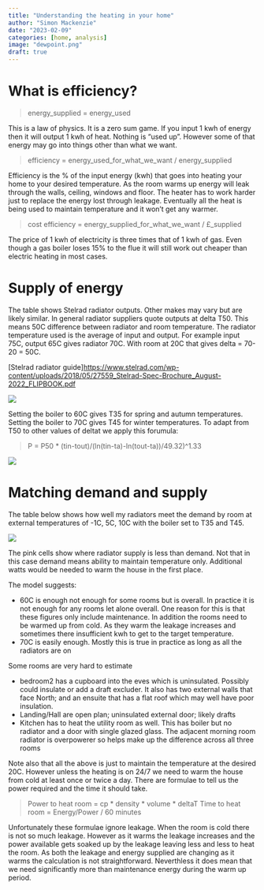 ```yaml
---
title: "Understanding the heating in your home"
author: "Simon Mackenzie"
date: "2023-02-09"
categories: [home, analysis]
image: "dewpoint.png"
draft: true
---
```

# What is efficiency?

> energy_supplied = energy_used

This is a law of physics. It is a zero sum game. If you input 1 kwh of energy then it will output 1 kwh of heat. Nothing is "used up". However some of that energy may go into things other than what we want.

> efficiency = energy_used_for_what_we_want / energy_supplied

Efficiency is the % of the input energy (kwh) that goes into heating your home to your desired temperature. As the room warms up energy will leak through the walls, ceiling, windows and floor. The heater has to work harder just to replace the energy lost through leakage. Eventually all the heat is being used to maintain temperature and it won't get any warmer.

> cost efficiency = energy_supplied_for_what_we_want / £_supplied

The price of 1 kwh of electricity is three times that of 1 kwh of gas. Even though a gas boiler loses 15% to the flue it will still work out cheaper than electric heating in most cases.

# Supply of energy

The table shows Stelrad radiator outputs. Other makes may vary but are likely similar. In general radiator suppliers quote outputs at delta T50. This means 50C difference between radiator and room temperature. The radiator temperature used is the average of input and output. For example input 75C, output 65C gives radiator 70C. With room at 20C that gives delta = 70-20 = 50C.

[Stelrad radiator guide]<https://www.stelrad.com/wp-content/uploads/2018/05/27559_Stelrad-Spec-Brochure_August-2022_FLIPBOOK.pdf>

![](radiator outputs.png)

Setting the boiler to 60C gives T35 for spring and autumn temperatures. Setting the boiler to 70C gives T45 for winter temperatures. To adapt from T50 to other values of deltat we apply this forumula:

> P = P50 * (tin-tout)/(ln(tin-ta)-ln(tout-ta))/49.32)^1.33

![](deltat conversion.png)

# Matching demand and supply

The table below shows how well my radiators meet the demand by room at external temperatures of -1C, 5C, 10C with the boiler set to T35 and T45.

![](utilisation.png)

The pink cells show where radiator supply is less than demand. Not that in this case demand means ability to maintain temperature only. Additional watts would be needed to warm the house in the first place.

The model suggests:

* 60C is enough not enough for some rooms but is overall. In practice it is not enough for any rooms let alone overall. One reason for this is that these figures only include maintenance. In addition the rooms need to be warmed up from cold. As they warm the leakage increases and sometimes there insufficient kwh to get to the target temperature.
* 70C is easily enough. Mostly this is true in practice as long as all the radiators are on

Some rooms are very hard to estimate

* bedroom2 has a cupboard into the eves which is uninsulated. Possibly could insulate or add a draft excluder. It also has two external walls that face North; and an ensuite that has a flat roof which may well have poor insulation.
* Landing/Hall are open plan; uninsulated external door; likely drafts
* Kitchen has to heat the utility room as well. This has boiler but no radiator and a door with single glazed glass. The adjacent morning room radiator is overpowerer so helps make up the difference across all three rooms

Note also that all the above is just to maintain the temperature at the desired 20C. However unless the heating is on 24/7 we need to warm the house from cold at least once or twice a day. There are formulae to tell us the power required and the time it should take.

> Power to heat room = cp * density * volume * deltaT
> Time to heat room = Energy/Power / 60 minutes

Unfortunately these formulae ignore leakage. When the room is cold there is not so much leakage. However as it warms the leakage increases and the power available gets soaked up by the leakage leaving less and less to heat the room. As both the leakage and energy supplied are changing as it warms the calculation is not straightforward. Neverthless it does mean that we need significantly more than maintenance energy during the warm up period.


